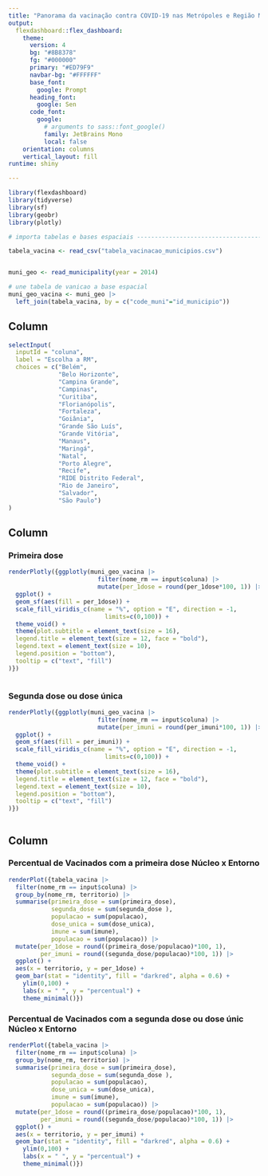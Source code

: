 ```yaml
---
title: "Panorama da vacinação contra COVID-19 nas Metrópoles e Região Metropolitanas"
output: 
  flexdashboard::flex_dashboard:
    theme:
      version: 4
      bg: "#8B8378"
      fg: "#000000" 
      primary: "#ED79F9"
      navbar-bg: "#FFFFFF"
      base_font: 
        google: Prompt
      heading_font:
        google: Sen
      code_font:
        google: 
          # arguments to sass::font_google() 
          family: JetBrains Mono
          local: false
    orientation: columns
    vertical_layout: fill
runtime: shiny

---
```




```r
library(flexdashboard)
library(tidyverse)
library(sf)
library(geobr)
library(plotly)
```


``` r

# importa tabelas e bases espaciais ---------------------------------------------------------

tabela_vacina <- read_csv("tabela_vacinacao_municipios.csv")


muni_geo <- read_municipality(year = 2014)

# une tabela de vanicao a base espacial
muni_geo_vacina <- muni_geo |> 
  left_join(tabela_vacina, by = c("code_muni"="id_municipio"))
```

Column { .sidebar}
-----------------------------------------------------------------------------------------
  
```r
selectInput(
  inputId = "coluna",
  label = "Escolha a RM",
  choices = c("Belém",
              "Belo Horizonte",
              "Campina Grande",
              "Campinas",
              "Curitiba",
              "Florianópolis",
              "Fortaleza",
              "Goiânia",
              "Grande São Luís",
              "Grande Vitória",
              "Manaus",
              "Maringá",
              "Natal",
              "Porto Alegre",
              "Recife",
              "RIDE Distrito Federal",
              "Rio de Janeiro",
              "Salvador",
              "São Paulo")
)
```

## Column {data-width=650}

### **Primeira dose**

```r


renderPlotly({ggplotly(muni_geo_vacina |>
                         filter(nome_rm == input$coluna) |> 
                         mutate(per_1dose = round(per_1dose*100, 1)) |> 
  ggplot() +
  geom_sf(aes(fill = per_1dose)) +
  scale_fill_viridis_c(name = "%", option = "E", direction = -1,
                           limits=c(0,100)) +
  theme_void() +
  theme(plot.subtitle = element_text(size = 16),
  legend.title = element_text(size = 12, face = "bold"),
  legend.text = element_text(size = 10),
  legend.position = "bottom"),
  tooltip = c("text", "fill")
)})



```

### **Segunda dose ou dose única**

```r


renderPlotly({ggplotly(muni_geo_vacina |>
                         filter(nome_rm == input$coluna) |>
                         mutate(per_imuni = round(per_imuni*100, 1)) |> 
  ggplot() +
  geom_sf(aes(fill = per_imuni)) +
  scale_fill_viridis_c(name = "%", option = "E", direction = -1,
                           limits=c(0,100)) +
  theme_void() +
  theme(plot.subtitle = element_text(size = 16),
  legend.title = element_text(size = 12, face = "bold"),
  legend.text = element_text(size = 10),
  legend.position = "bottom"),
  tooltip = c("text", "fill")
)})



```


Column {data-width=350}
-----------------------------------------------------------------------

### Percentual de Vacinados com a primeira dose Núcleo x Entorno

```r

renderPlot({tabela_vacina |> 
  filter(nome_rm == input$coluna) |> 
  group_by(nome_rm, territorio) |> 
  summarise(primeira_dose = sum(primeira_dose),
            segunda_dose = sum(segunda_dose ),
            populacao = sum(populacao),
            dose_unica = sum(dose_unica),
            imune = sum(imune),
            populacao = sum(populacao)) |> 
  mutate(per_1dose = round((primeira_dose/populacao)*100, 1),
         per_imuni = round((segunda_dose/populacao)*100, 1)) |> 
  ggplot() +
  aes(x = territorio, y = per_1dose) +
  geom_bar(stat = "identity", fill = "darkred", alpha = 0.6) +
    ylim(0,100) +
    labs(x = " ", y = "percentual") +
    theme_minimal()})

```

### Percentual de Vacinados com a segunda dose ou dose únic Núcleo x Entorno

```r
renderPlot({tabela_vacina |> 
  filter(nome_rm == input$coluna) |> 
  group_by(nome_rm, territorio) |> 
  summarise(primeira_dose = sum(primeira_dose),
            segunda_dose = sum(segunda_dose ),
            populacao = sum(populacao),
            dose_unica = sum(dose_unica),
            imune = sum(imune),
            populacao = sum(populacao)) |> 
  mutate(per_1dose = round((primeira_dose/populacao)*100, 1),
         per_imuni = round((segunda_dose/populacao)*100, 1)) |> 
  ggplot() +
  aes(x = territorio, y = per_imuni) +
  geom_bar(stat = "identity", fill = "darkred", alpha = 0.6) +
    ylim(0,100) +
    labs(x = " ", y = "percentual") +
    theme_minimal()})

```
